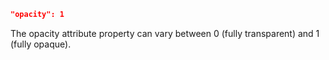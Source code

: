 ```json
"opacity": 1
```
The opacity attribute property can vary between 0 (fully transparent) and 1 (fully opaque).
